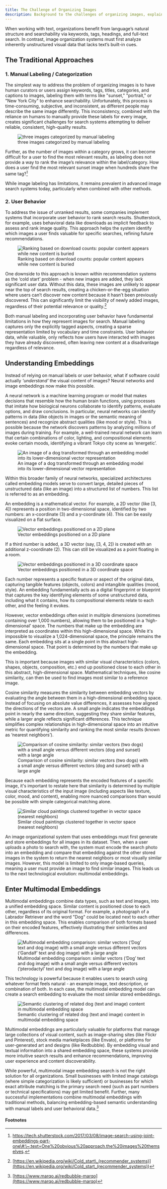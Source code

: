 ```yaml
---
title: The Challenge of Organizing Images
description: Background to the challenges of organizing images, explaining why building an image search system from scratch is difficult
---
```



When working with text, organizations benefit from language’s natural structure and searchability via keywords, tags, headings, and full-text search. In contrast, image organization systems must first analyze inherently unstructured visual data that lacks text’s built-in cues.

## The Traditional Approaches

### 1. Manual Labeling / Categorization

The simplest way to address the problem of organizing images is to have human curators or users assign keywords, tags, titles, categories, and captions to images, labeling them with terms like "sunset," "portrait," or "New York City" to enhance searchability. Unfortunately, this process is time-consuming, subjective, and inconsistent, as different people may describe the same image differently. This inconsistency, combined with the reliance on humans to manually provide these labels for every image, creates significant challenges for search systems attempting to deliver reliable, consistent, high-quality results.

<figure>
  <img src={diagram2.src} alt="three images categorized by manual labeling" />
  <figcaption>three images categorized by manual labeling</figcaption>
</figure>

Further, as the number of images within a category grows, it can become difficult for a user to find the most relevant results, as labeling does not provide a way to rank the image’s relevance within the label/category. How does a user find the most relevant sunset image when hundreds share the same tag?[^1]

While image labeling has limitations, it remains prevalent in advanced image search systems today, particularly when combined with other methods.

### 2. User Behavior

To address the issue of unranked results, some companies implement systems that incorporate user behavior to rank search results. Shutterstock, for example, uses behavioral data like downloads as implicit feedback to assess and rank image quality. This approach helps the system identify which images a user finds valuable for specific searches, refining future recommendations.

<figure>
  <img src={diagram3.src} alt="Ranking based on download counts: popular content appears while new content is buried" />
  <figcaption>Ranking based on download counts: popular content appears while new content is buried</figcaption>
</figure>

One downside to this approach is known within recommendation systems as the ‘cold start’ problem \- when new images are added, they lack significant user data. Without this data, these images are unlikely to appear near the top of search results, creating a chicken-or-the-egg situation where users can’t discover new content because it hasn’t been previously discovered. This can significantly limit the visibility of newly added images, regardless of their potential relevance or quality.[^2]

Both manual labeling and incorporating user behavior have fundamental limitations in how they represent images for search. Manual labeling captures only the explicitly tagged aspects, creating a sparse representation limited by vocabulary and time constraints. User behavior data, while valuable, only reflects how users have interacted with images they have already discovered, often leaving new content at a disadvantage regardless of relevance.

## Understanding Embeddings

Instead of relying on manual labels or user behavior, what if software could actually _‘understand’_ the visual content of images? Neural networks and image embeddings now make this possible.

A neural network is a machine learning program or model that makes decisions that resemble how the human brain functions, using processes that imitate how biological neurons collaborate to identify patterns, evaluate options, and draw conclusions. In particular, neural networks can identify patterns in data (like objects in images or the semantic meaning of sentences) and recognize abstract qualities (like mood or style). This is possible because the network discovers patterns by analyzing millions of images during training. For example, a well-trained neural network can learn that certain combinations of color, lighting, and compositional elements evoke certain moods, identifying a vibrant Tokyo city scene as ‘energetic’.

<figure>
  <img src={diagram4.src} alt="An image of a dog transformed through an embedding model into its lower-dimensional vector representation" />
  <figcaption>An image of a dog transformed through an embedding model into its lower-dimensional vector representation</figcaption>
</figure>

Within this broader family of neural networks, specialized architectures called embedding models serve to convert large, detailed pieces of unstructured data (like an image) into a structured list of numbers. This list is referred to as an embedding.

An embedding is a mathematical vector. For example, a 2D vector (like \[3, 4\]) represents a position in two-dimensional space, identified by two numbers: an x-coordinate (3) and a y-coordinate (4). This can be easily visualized on a flat surface.

<figure>
  <img src={diagram5.src} alt="Vector embeddings positioned on a 2D plane"/>
  <figcaption>Vector embeddings positioned on a 2D plane</ figcaption>
</figure>

If a third number is added, a 3D vector (say, \[3, 4, 2\]) is created with an additional z-coordinate (2). This can still be visualized as a point floating in a room.

<figure>
  <img src={diagram6.src} alt="Vector embeddings positioned in a 3D coordinate space"/>
  <figcaption>Vector embeddings positioned in a 3D coordinate space</figcaption>
</figure>

Each number represents a specific feature or aspect of the original data, capturing tangible features (objects, colors) and intangible qualities (mood, style). An embedding fundamentally acts as a digital fingerprint or blueprint that captures the key identifying elements of some unstructured data, including what it contains, how its compositional elements relate to each other, and the feeling it evokes.

However, vector embeddings often exist in multiple dimensions (sometimes containing over 1,000 numbers), allowing them to be positioned in a ‘high-dimensional’ space. The numbers that make up the embedding are interpreted as coordinates within this high-dimensional space. While it's impossible to visualize a 1,024-dimensional space, the principle remains the same. Each embedding sits at a single point in this abstract high-dimensional space. That point is determined by the numbers that make up the embedding.

This is important because images with similar visual characteristics (colors, shapes, objects, composition, etc.) end up positioned close to each other in this abstract, high-dimensional space. Mathematical techniques, like cosine similarity, can then be used to find images most similar to a reference image.

Cosine similarity measures the similarity between embedding vectors by evaluating the angle between them in a high-dimensional embedding space. Instead of focusing on absolute value differences, it assesses how aligned the directions of the vectors are. A small angle indicates the embeddings point in nearly the same direction, suggesting they share similar features, while a larger angle reflects significant differences. This technique simplifies complex relationships in high-dimensional space into an intuitive metric for quantifying similarity and ranking the most similar results (known as ‘nearest neighbors’).

<figure>
  <img src={diagram7.src} alt="Comparison of cosine similarity: similar vectors (two dogs) with a small angle versus different vectors (dog and sunset) with a large angle"/><figcaption>Comparison of cosine similarity: similar vectors (two dogs) with a small angle versus different vectors (dog and sunset) with a large angle </figcaption>
</figure>

Because each embedding represents the encoded features of a specific image, it's important to restate here that similarity is determined by multiple visual characteristics of the input image (including aspects like texture, color, mood, and content), enabling more nuanced comparisons than would be possible with simple categorical matching alone.

<figure>
  <img src={diagram8.src} alt="Similar cloud paintings clustered together in vector space (nearest neighbors)"/>
  <figcaption>Similar cloud paintings clustered together in vector space (nearest neighbors)</figcaption>
</figure>

An image organizational system that uses embeddings must first generate and store embeddings for all images in its dataset. Then, when a user uploads a photo to search with, the system must encode the search photo into an embedding and compare that embedding against the other stored images in the system to return the nearest neighbors or most visually similar images. However, this model is limited to only image-based queries, meaning a user must provide an image to find similar images. This leads us to the next technological evolution: multimodal embeddings.

## Enter Multimodal Embeddings

Multimodal embeddings combine data types, such as text and images, into a unified embedding space. Similar content is positioned close to each other, regardless of its original format. For example, a photograph of a Labrador Retriever and the word "Dog" could be located next to each other in this embedding space. This enables comparison of both formats based on their encoded features, effectively illustrating their similarities and differences.

<figure>
  <img src={diagram9.src} alt="Multimodal embedding comparison: similar vectors (‘Dog’ text and dog image) with a small angle versus different vectors (‘Gandalf’ text and dog image) with a large angle"/><figcaption>Multimodal embedding comparison: similar vectors (‘Dog’ text and dog image) with a small angle versus different vectors (‘pterodactyl’ text and dog image) with a large angle</figcaption>
</figure>

This technology is powerful because it enables users to search using whatever format feels natural \- an example image, text description, or combination of both. In each case, the multimodal embedding model can create a search embedding to evaluate the most similar stored embeddings.

<figure>
  <img src={diagram10.src} alt="Semantic clustering of related dog (text and image) content in multimodal embedding space"/>
  <figcaption>Semantic clustering of related dog (text and image) content in multimodal embedding space</figcaption>
</figure>

Multimodal embeddings are particularly valuable for platforms that manage large collections of visual content, such as image-sharing sites (like Flickr and Pinterest), stock media marketplaces (like Envato), or platforms for user-generated art and designs (like Redbubble). By embedding visual and textual information into a shared embedding space, these systems provide more intuitive search results and enhance recommendations, improving user experience and content discoverability.

While powerful, multimodal image embedding search is not the right solution for all organizations. Small businesses with limited image catalogs (where simple categorization is likely sufficient) or businesses for which exact attribute matching is the primary search need (such as part numbers or technical specifications) may get limited benefit. Further, many successful implementations combine multimodal embeddings with traditional methods, balancing embedding-based semantic understanding with manual labels and user behavioral data.[^3]

#### Footnotes

[^1]: https://tech.shutterstock.com/2017/03/08/image-search-using-joint-embeddings-part-one\#:\~:text=One%20obvious%20approach,the%20images%20themselves.
[^2]: [https://en.wikipedia.org/wiki/Cold_start\_(recommender_systems)](<https://en.wikipedia.org/wiki/Cold_start_(recommender_systems)>)
[^3]: [https://www.marqo.ai/redbubble-marqo](https://www.marqo.ai/redbubble-marqo)
